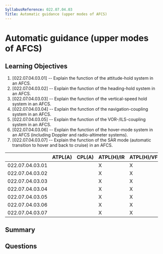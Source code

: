 ```yaml
---
SyllabusReference: 022.07.04.03
Title: Automatic guidance (upper modes of AFCS)
---
```


# Automatic guidance (upper modes of AFCS)

## Learning Objectives

1. [022.07.04.03.01] -- Explain the function of the attitude-hold system in an
   AFCS.
2. [022.07.04.03.02] -- Explain the function of the heading-hold system in an
   AFCS.
3. [022.07.04.03.03] -- Explain the function of the vertical-speed hold system
   in an AFCS.
4. [022.07.04.03.04] -- Explain the function of the navigation-coupling system
   in an AFCS.
5. [022.07.04.03.05] -- Explain the function of the VOR-/ILS-coupling system in
   an AFCS.
6. [022.07.04.03.06] -- Explain the function of the hover-mode system in an AFCS
   (including Doppler and radio-altimeter systems).
7. [022.07.04.03.07] -- Explain the function of the SAR mode (automatic
   transition to hover and back to cruise) in an AFCS.

|                 | ATPL(A) | CPL(A) | ATPL(H)/IR | ATPL(H)/VFR | CPL(H) | IR  | CBIR(A) |
| --------------- | ------- | ------ | ---------- | ----------- | ------ | --- | ------- |
| 022.07.04.03.01 |         |        | X          | X           | X      |     |         |
| 022.07.04.03.02 |         |        | X          | X           | X      |     |         |
| 022.07.04.03.03 |         |        | X          | X           | X      |     |         |
| 022.07.04.03.04 |         |        | X          | X           | X      |     |         |
| 022.07.04.03.05 |         |        | X          | X           | X      |     |         |
| 022.07.04.03.06 |         |        | X          | X           | X      |     |         |
| 022.07.04.03.07 |         |        | X          | X           | X      |     |         |

## Summary

## Questions
